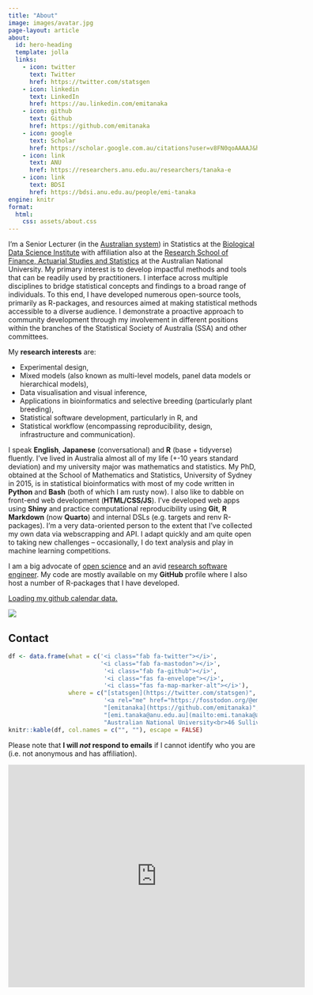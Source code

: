 ```yaml
---
title: "About"
image: images/avatar.jpg
page-layout: article
about:
  id: hero-heading
  template: jolla
  links:
    - icon: twitter
      text: Twitter
      href: https://twitter.com/statsgen
    - icon: linkedin
      text: LinkedIn
      href: https://au.linkedin.com/emitanaka
    - icon: github
      text: Github
      href: https://github.com/emitanaka
    - icon: google
      text: Scholar
      href: https://scholar.google.com.au/citations?user=v8FN0qoAAAAJ&hl=en
    - icon: link
      text: ANU
      href: https://researchers.anu.edu.au/researchers/tanaka-e
    - icon: link
      text: BDSI
      href: https://bdsi.anu.edu.au/people/emi-tanaka
engine: knitr
format:
  html:
    css: assets/about.css
---
```




:::{#hero-heading}

:::


I'm a Senior Lecturer (in the [Australian system](https://emitanaka.org/posts/2022-06-30-academic-ranks/)) in Statistics at the [Biological Data Science Institute](https://bdsi.anu.edu.au/) with affiliation also at the [Research School of Finance, Actuarial Studies and Statistics](https://rsfas.anu.edu.au/) at the Australian National University. My primary interest is to develop impactful methods and tools that can be readily used by practitioners. I interface across multiple disciplines to bridge statistical concepts and findings to a broad range of individuals. To this end, I have developed numerous open-source tools, primarily as R-packages, and resources aimed at making statistical methods accessible to a diverse audience. I demonstrate a proactive approach to community development through my involvement in different positions within the branches of the Statistical Society of Australia (SSA) and other committees. 


My **research interests** are:

* [Experimental design]{.highlight-color},
* [Mixed models]{.highlight-color} (also known as multi-level models, panel data models or hierarchical models),
* [Data visualisation]{.highlight-color} and [visual inference]{.highlight-color},
* Applications in [bioinformatics]{.highlight-color} and [selective breeding]{.highlight-color} (particularly plant breeding),
* [Statistical software development]{.highlight-color}, particularly in R, and
* [Statistical workflow]{.highlight-color} (encompassing reproducibility, design, infrastructure and communication).

I speak **English**, **Japanese** (conversational) and **R** (base + tidyverse) fluently. I've lived in Australia almost all of my life (+-10 years standard deviation) and my university major was mathematics and statistics. My PhD, obtained at the School of Mathematics and Statistics, University of Sydney in 2015, is in statistical bioinformatics with most of my code written in **Python** and **Bash** (both of which I am rusty now). I also like to dabble on front-end web development (**HTML/CSS/JS**). I've developed web apps using **Shiny** and practice computational reproducibility using **Git**, **R Markdown** (now **Quarto**) and internal DSLs (e.g. targets and renv R-packages). I'm a very data-oriented person to the extent that I've collected my own data via webscrapping and API. I adapt quickly and am quite open to taking new challenges -- occasionally, I do text analysis and play in machine learning competitions.


I am a big advocate of [open science](https://en.wikipedia.org/wiki/Open_science) and an avid [research software engineer](https://ukrse.github.io/who.html). My code are mostly available on my **GitHub** profile where I also host a number of R-packages that I have developed. 

<script
  src="https://unpkg.com/github-calendar@latest/dist/github-calendar.min.js">
</script>

<div class="l-body-outset">
<a href="https://github.com/emitanaka">
<div class="calendar">
Loading my github calendar data.
</div>
</a>
</div>

<script>
GitHubCalendar(".calendar", "emitanaka", { responsive: true });
</script>

[![](https://user-badge.committers.top/australia/emitanaka.svg)](https://user-badge.committers.top/australia/emitanaka)

## Contact

```r
df <- data.frame(what = c('<i class="fab fa-twitter"></i>',
                          '<i class="fab fa-mastodon"></i>',
                           '<i class="fab fa-github"></i>',
                           '<i class="fas fa-envelope"></i>',
                           '<i class="fas fa-map-marker-alt"></i>'),
                 where = c("[statsgen](https://twitter.com/statsgen)",
                           '<a rel="me" href="https://fosstodon.org/@emitanaka">emitanaka@fosstodon.org</a>',
                           "[emitanaka](https://github.com/emitanaka)",
                           "[emi.tanaka@anu.edu.au](mailto:emi.tanaka@anu.edu.au)",
                           "Australian National University<br>46 Sullivan's Creek Road<br>R. N. Robertson Building Room S307<br>Acton, ACT 2601<br>Australia"))
knitr::kable(df, col.names = c("", ""), escape = FALSE)
```

Please note that **I will _not_ respond to emails** if I cannot identify who you are (i.e. not anonymous and has affiliation).

<iframe src="https://www.google.com/maps/embed?pb=!1m18!1m12!1m3!1d3257.12531404398!2d149.11466807646605!3d-35.27801047272012!2m3!1f0!2f0!3f0!3m2!1i1024!2i768!4f13.1!3m3!1m2!1s0x6b164d1c38be6e59%3A0x482f20e6952b2c74!2sRN%20Robertson%20Building%2C%20ANU!5e0!3m2!1sen!2sau!4v1688184821265!5m2!1sen!2sau" width="600" height="450" style="border:0;" allowfullscreen="" loading="lazy" referrerpolicy="no-referrer-when-downgrade"></iframe>

